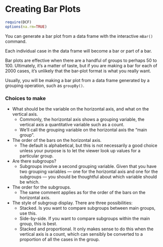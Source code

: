 Creating Bar Plots
======================

```r
require(DCF)
options(na.rm=TRUE)
```

You can generate a bar plot from a data frame with the interactive `mBar()` command.

Each individual case in the data frame will become a bar or part of a bar.

Bar plots are effective when there are a handful of groups to perhaps 50 to 100.  Ultimately, it's a matter of taste, but if you are making a bar for each of 2000 cases, it's unlikely that the bar-plot format is what you really want.

Usually, you will be making a bar plot from a data frame generated by a grouping operation, such as `groupBy()`.  

### Choices to make

* What should be the variable on the horizontal axis, and what on the vertical axis.
    * Commonly, the horizontal axis shows a grouping variable, the vertical axis a quantitative variable such as a count.
    * We'll call the grouping variable on the horizontal axis the "main group".
* The order of the bars on the horizontal axis.  
    * The default is alphabetical, but this is not necessarily a good choice unless your purpose is to let the viewer look up values for a particular group.
* Are there subgroups?  
    * Subgroups involve a second grouping variable.  Given that you have two grouping variables --- one for the horizontal axis and one for the subgroups --- you should be thoughtful about which variable should be which.  
* The order for the subgroups.
    * The same comment applies as for the order of the bars on the horizontal axis.
* The style of subgroup display. There are three possibilities:
    * Stacked. Is you want to compare subgroups between main groups, use this.
    * Side-by-side.  If you want to compare subgroups within the main group, this is best.
    * Stacked and proportional.  It only makes sense to do this when the vertical axis is a count, which can sensibly be converted to a proportion of all the cases in the group.
